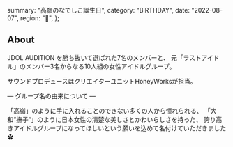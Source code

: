   summary: "高嶺のなでしこ誕生日",
  category: "BIRTHDAY",
  date: "2022-08-07",
  region: "🎂",
};

## About

JDOL AUDITION を勝ち抜いて選ばれた7名のメンバーと、
元「ラストアイドル」のメンバー3名からなる10人組の女性アイドルグループ。

サウンドプロデュースはクリエイターユニットHoneyWorksが担当。

— グループ名の由来について —

「高嶺」のように手に入れることのできない多くの人から憧れられる、
「大和“撫子“」のように日本女性の清楚な美しさとかわいらしさを持った、
誇り高きアイドルグループになってほしいという願いを込めて名付けていただきました✿
